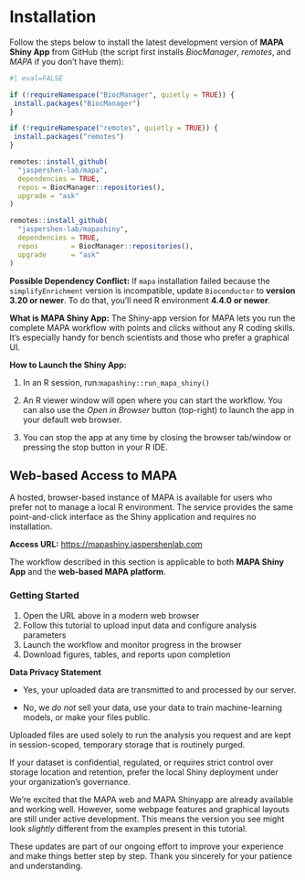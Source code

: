 # Installation {#sec-shinyapp_installation}

Follow the steps below to install the latest development version of **MAPA Shiny App** from GitHub (the script first installs *BiocManager*, *remotes*, and *MAPA* if you don’t have them):

```r
#| eval=FALSE

if (!requireNamespace("BiocManager", quietly = TRUE)) {
 install.packages("BiocManager") 
}

if (!requireNamespace("remotes", quietly = TRUE)) {
 install.packages("remotes") 
}

remotes::install_github(
  "jaspershen-lab/mapa",
  dependencies = TRUE,
  repos = BiocManager::repositories(),
  upgrade = "ask"
)

remotes::install_github(
  "jaspershen-lab/mapashiny",
  dependencies = TRUE,
  repos        = BiocManager::repositories(),
  upgrade      = "ask"
)

```

::: callout-note
**Possible Dependency Conflict:** If `mapa` installation failed because the `simplifyEnrichment` version is incompatible, update `Bioconductor` to **version 3.20 or newer**. To do that, you’ll need R environment **4.4.0 or newer**.
:::

::: callout-tip
**What is MAPA Shiny App:** The Shiny-app version for MAPA lets you run the complete MAPA workflow with points and clicks without any R coding skills. It’s especially handy for bench scientists and those who prefer a graphical UI.

**How to Launch the Shiny App:**

1.  In an R session, run:`mapashiny::run_mapa_shiny()`

2.  An R viewer window will open where you can start the workflow. You can also use the *Open in Browser* button (top-right) to launch the app in your default web browser.

3.  You can stop the app at any time by closing the browser tab/window or pressing the stop button in your R IDE.
:::

## Web-based Access to MAPA {#sec-web}

A hosted, browser-based instance of MAPA is available for users who prefer not to manage a local R environment. The service provides the same point-and-click interface as the Shiny application and requires no installation.

**Access URL:** <https://mapashiny.jaspershenlab.com>

::: callout-note
The workflow described in this section is applicable to both **MAPA Shiny App** and the **web-based MAPA platform**.
:::

### Getting Started

1.  Open the URL above in a modern web browser
2.  Follow this tutorial to upload input data and configure analysis parameters
3.  Launch the workflow and monitor progress in the browser
4.  Download figures, tables, and reports upon completion

::: callout-important
**Data Privacy Statement**

-   Yes, your uploaded data are transmitted to and processed by our server.

-   No, we *do not* sell your data, use your data to train machine-learning models, or make your files public.

Uploaded files are used solely to run the analysis you request and are kept in session-scoped, temporary storage that is routinely purged.

If your dataset is confidential, regulated, or requires strict control over storage location and retention, prefer the local Shiny deployment under your organization’s governance.
:::

::: callout-note
We're excited that the MAPA web and MAPA Shinyapp are already available and working well. However, some webpage features and graphical layouts are still under active development. This means the version you see might look *slightly* different from the examples present in this tutorial. 

These updates are part of our ongoing effort to improve your experience and make things better step by step. Thank you sincerely for your patience and understanding.
:::
